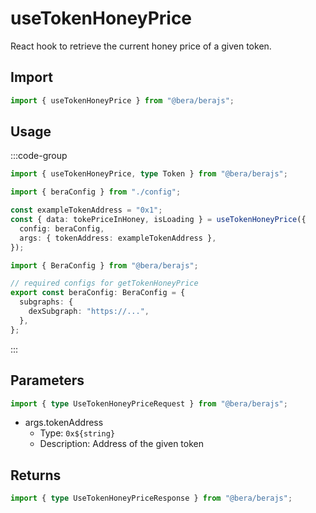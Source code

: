 # useTokenHoneyPrice

React hook to retrieve the current honey price of a given token.

## Import

```ts
import { useTokenHoneyPrice } from "@bera/berajs";
```

## Usage

:::code-group

```ts twoslash [example.ts]
import { useTokenHoneyPrice, type Token } from "@bera/berajs";

import { beraConfig } from "./config";

const exampleTokenAddress = "0x1";
const { data: tokePriceInHoney, isLoading } = useTokenHoneyPrice({
  config: beraConfig,
  args: { tokenAddress: exampleTokenAddress },
});
```

```ts twoslash [config.ts] filename="config.ts"
import { BeraConfig } from "@bera/berajs";

// required configs for getTokenHoneyPrice
export const beraConfig: BeraConfig = {
  subgraphs: {
    dexSubgraph: "https://...",
  },
};
```

:::

## Parameters

```ts
import { type UseTokenHoneyPriceRequest } from "@bera/berajs";
```

- args.tokenAddress
  - Type: `0x${string}`
  - Description: Address of the given token

## Returns

```ts
import { type UseTokenHoneyPriceResponse } from "@bera/berajs";
```
